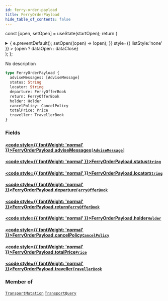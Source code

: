 ```yaml
---
id: ferry-order-payload
title: FerryOrderPayload
hide_table_of_contents: false
---
```






const [open, setOpen] = useState(startOpen);
return (
<details {...(open ? { open: true } : {})} className="details" style={{ border:'none', boxShadow:'none', background:'var(--ifm-background-color)' }}>
<summary
onClick={(e) => {
e.preventDefault();
setOpen((open) => !open);
}}
style={{ listStyle:'none' }} >
{open ? dataOpen : dataClose}
</summary>
{open && children}
</details>
);
};

No description

```graphql
type FerryOrderPayload {
  adviseMessages: [AdviseMessage]
  status: String
  locator: String
  departure: FerryOfferBook
  return: FerryOfferBook
  holder: Holder
  cancelPolicy: CancelPolicy
  totalPrice: Price
  traveller: TravellerBook
}
```

### Fields

#### [<code style={{ fontWeight: 'normal' }}>FerryOrderPayload.<b>adviseMessages</b></code>](#)<Bullet />[`[AdviseMessage]`](/api/objects/advise-message) <Badge class="badge badge--secondary" text="list"/> <Badge class="badge badge--secondary" text="object"/>

>

#### [<code style={{ fontWeight: 'normal' }}>FerryOrderPayload.<b>status</b></code>](#)<Bullet />[`String`](/api/scalars/string) <Badge class="badge badge--secondary" text="scalar"/>

>

#### [<code style={{ fontWeight: 'normal' }}>FerryOrderPayload.<b>locator</b></code>](#)<Bullet />[`String`](/api/scalars/string) <Badge class="badge badge--secondary" text="scalar"/>

>

#### [<code style={{ fontWeight: 'normal' }}>FerryOrderPayload.<b>departure</b></code>](#)<Bullet />[`FerryOfferBook`](/api/objects/ferry-offer-book) <Badge class="badge badge--secondary" text="object"/>

>

#### [<code style={{ fontWeight: 'normal' }}>FerryOrderPayload.<b>return</b></code>](#)<Bullet />[`FerryOfferBook`](/api/objects/ferry-offer-book) <Badge class="badge badge--secondary" text="object"/>

>

#### [<code style={{ fontWeight: 'normal' }}>FerryOrderPayload.<b>holder</b></code>](#)<Bullet />[`Holder`](/api/objects/holder) <Badge class="badge badge--secondary" text="object"/>

>

#### [<code style={{ fontWeight: 'normal' }}>FerryOrderPayload.<b>cancelPolicy</b></code>](#)<Bullet />[`CancelPolicy`](/api/objects/cancel-policy) <Badge class="badge badge--secondary" text="object"/>

>

#### [<code style={{ fontWeight: 'normal' }}>FerryOrderPayload.<b>totalPrice</b></code>](#)<Bullet />[`Price`](/api/objects/price) <Badge class="badge badge--secondary" text="object"/>

>

#### [<code style={{ fontWeight: 'normal' }}>FerryOrderPayload.<b>traveller</b></code>](#)<Bullet />[`TravellerBook`](/api/objects/traveller-book) <Badge class="badge badge--secondary" text="object"/>

>

### Member of

[`TransportMutation`](/api/objects/transport-mutation) <Badge class="badge badge--secondary" text="object"/><Bullet />[`TransportQuery`](/api/objects/transport-query) <Badge class="badge badge--secondary" text="object"/>
